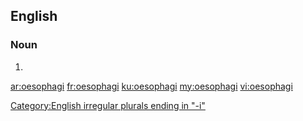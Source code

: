 {{also|œsophagi}}
==English==

===Noun===
{{head|en}}

# {{irregular plural of|oesophagus}}

[[Category:English irregular plurals ending in "-i"]]

[[ar:oesophagi]]
[[fr:oesophagi]]
[[ku:oesophagi]]
[[my:oesophagi]]
[[vi:oesophagi]]